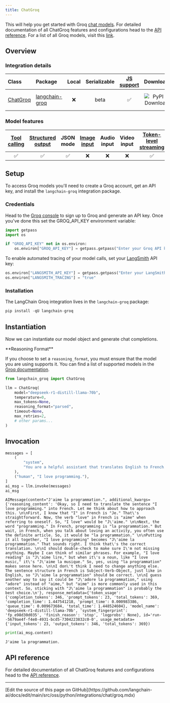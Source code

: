 ```yaml
---
title: ChatGroq
---
```


This will help you get started with Groq [chat models](/oss/python/langchain/models). For detailed documentation of all ChatGroq features and configurations head to the [API reference](https://python.langchain.com/api_reference/groq/chat_models/langchain_groq.chat_models.ChatGroq.html). For a list of all Groq models, visit this [link](https://console.groq.com/docs/models?utm_source=langchain).

## Overview

### Integration details

| Class | Package | Local | Serializable | [JS support](https://js.langchain.com/docs/integrations/chat/groq) | Downloads | Version |
| :--- | :--- | :---: | :---: |  :---: | :---: | :---: |
| [ChatGroq](https://python.langchain.com/api_reference/groq/chat_models/langchain_groq.chat_models.ChatGroq.html) | [langchain-groq](https://python.langchain.com/api_reference/groq/index.html) | ❌ | beta | ✅ | ![PyPI - Downloads](https://img.shields.io/pypi/dm/langchain-groq?style=flat-square&label=%20) | ![PyPI - Version](https://img.shields.io/pypi/v/langchain-groq?style=flat-square&label=%20) |

### Model features

| [Tool calling](/oss/python/langchain/tools) | [Structured output](/oss/python/langchain/structured-output) | JSON mode | [Image input](/oss/python/langchain/messages#multimodal) | Audio input | Video input | [Token-level streaming](/oss/python/langchain/streaming#llm-tokens) | Native async | [Token usage](/oss/python/langchain/models#token-usage) | [Logprobs](/oss/python/langchain/models#log-probabilities) |
| :---: | :---: | :---: | :---: |  :---: | :---: | :---: | :---: | :---: | :---: |
| ✅ | ✅ | ✅ | ❌ | ❌ | ❌ | ✅ | ✅ | ✅ | ✅ |

## Setup

To access Groq models you'll need to create a Groq account, get an API key, and install the `langchain-groq` integration package.

### Credentials

Head to the [Groq console](https://console.groq.com/login?utm_source=langchain&utm_content=chat_page) to sign up to Groq and generate an API key. Once you've done this set the GROQ_API_KEY environment variable:

```python
import getpass
import os

if "GROQ_API_KEY" not in os.environ:
    os.environ["GROQ_API_KEY"] = getpass.getpass("Enter your Groq API key: ")
```

To enable automated tracing of your model calls, set your [LangSmith](https://docs.smith.langchain.com/) API key:

```python
os.environ["LANGSMITH_API_KEY"] = getpass.getpass("Enter your LangSmith API key: ")
os.environ["LANGSMITH_TRACING"] = "true"
```

### Installation

The LangChain Groq integration lives in the `langchain-groq` package:

```python
pip install -qU langchain-groq
```

## Instantiation

Now we can instantiate our model object and generate chat completions.

<Note>
**Reasoning Format**

If you choose to set a `reasoning_format`, you must ensure that the model you are using supports it. You can find a list of supported models in the [Groq documentation](https://console.groq.com/docs/reasoning).

</Note>

```python
from langchain_groq import ChatGroq

llm = ChatGroq(
    model="deepseek-r1-distill-llama-70b",
    temperature=0,
    max_tokens=None,
    reasoning_format="parsed",
    timeout=None,
    max_retries=2,
    # other params...
)
```

## Invocation

```python
messages = [
    (
        "system",
        "You are a helpful assistant that translates English to French. Translate the user sentence.",
    ),
    ("human", "I love programming."),
]
ai_msg = llm.invoke(messages)
ai_msg
```

```output
AIMessage(content="J'aime la programmation.", additional_kwargs={'reasoning_content': 'Okay, so I need to translate the sentence "I love programming." into French. Let me think about how to approach this. \n\nFirst, I know that "I" in French is "Je." That\'s straightforward. Now, the verb "love" in French is "aime" when referring to oneself. So, "I love" would be "J\'aime." \n\nNext, the word "programming." In French, programming is "la programmation." But wait, in French, when you talk about loving an activity, you often use the definite article. So, it would be "la programmation." \n\nPutting it all together, "I love programming" becomes "J\'aime la programmation." That sounds right. I think that\'s the correct translation. \n\nI should double-check to make sure I\'m not missing anything. Maybe I can think of similar phrases. For example, "I love reading" is "J\'aime lire," but when it\'s a noun, like "I love music," it\'s "J\'aime la musique." So, yes, using "la programmation" makes sense here. \n\nI don\'t think I need to change anything else. The sentence structure in French is Subject-Verb-Object, just like in English, so "J\'aime la programmation" should be correct. \n\nI guess another way to say it could be "J\'adore la programmation," using "adore" instead of "aime," but "aime" is more commonly used in this context. So, sticking with "J\'aime la programmation" is probably the best choice.\n'}, response_metadata={'token_usage': {'completion_tokens': 346, 'prompt_tokens': 23, 'total_tokens': 369, 'completion_time': 1.447541218, 'prompt_time': 0.000983386, 'queue_time': 0.009673684, 'total_time': 1.448524604}, 'model_name': 'deepseek-r1-distill-llama-70b', 'system_fingerprint': 'fp_e98d30d035', 'finish_reason': 'stop', 'logprobs': None}, id='run--5679ae4f-f4e8-4931-bcd5-7304223832c0-0', usage_metadata={'input_tokens': 23, 'output_tokens': 346, 'total_tokens': 369})
```

```python
print(ai_msg.content)
```

```output
J'aime la programmation.
```

## API reference

For detailed documentation of all ChatGroq features and configurations head to the [API reference](https://python.langchain.com/api_reference/groq/chat_models/langchain_groq.chat_models.ChatGroq.html).

---

<Callout icon="pen-to-square" iconType="regular">
  [Edit the source of this page on GitHub](https://github.com/langchain-ai/docs/edit/main/src/oss/python/integrations/chat/groq.mdx)
</Callout>
